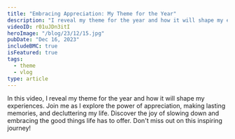 ```yaml
---
title: "Embracing Appreciation: My Theme for the Year"
description: "I reveal my theme for the year and how it will shape my experiences. Join me as I explore the power of appreciation, making lasting memories, and decluttering my life."
videoID: r01uJDn3itI
heroImage: "/blog/23/12/15.jpg"
pubDate: "Dec 16, 2023"
includeBMC: true
isFeatured: true
tags:
  - theme
  - vlog
type: article
---
```



In this video, I reveal my theme for the year and how it will shape my experiences. Join me as I explore the power of appreciation, making lasting memories, and decluttering my life. Discover the joy of slowing down and embracing the good things life has to offer. Don't miss out on this inspiring journey!

<YouTube id={frontmatter.videoID} />
